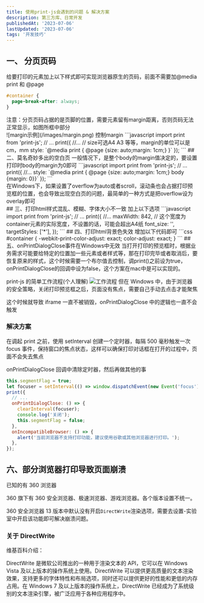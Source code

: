 ```yaml
---
title: 使用print-js会遇到的问题 & 解决方案
description: 第三方库、日常开发
publishedAt: '2023-07-06'
lastUpdated: '2023-07-06'
tags: '开发技巧'
---
```


## 一、 分页页码

给要打印的元素加上以下样式即可实现浏览器原生的页码，前面不需要加@media print 和 @page

```css
#container {
  page-break-after: always;
}
```

<div class='mdx-container warn'>
  注意：分页页码占据的是页脚的位置，需要元素留有margin距离，否则页码无法正常显示，如图所框中部分
</div>
![margin示例](/images/margin.png)
控制margin
```javascript
import print from 'print-js';
// ... 
print({
	//...
  // size可选A4 A3 等等，margin的单位可以是cm，mm
  style: `@media print { @page {size: auto;margin: 1cm;} }`
});
```
## 二、莫名奇妙多出的空白页
一般情况下，是整个body的margin值决定的，要设置打印时body的margin为0即可
```javascript
import print from 'print-js';
// ... 
print({
	//...
  style: `@media print { @page {size: auto;margin: 1cm;} body {margin: 0}}`
});
```
<div class='mdx-container success'>
  在Windows下，如果设置了overflow为auto或者scroll，滚动条也会占据打印预览框的位置，也会导致出现空白页的问题，最简单的一种方式是把overflow设为overlay即可
</div>
## 三、打印html样式混乱、模糊、字体大小不一致
加上以下选项
```javascript
import print from 'print-js';
// ... 
print({
	//...
  maxWidth: 842, // 这个宽度为container元素的实际宽度，不设置的话，可能会超出A4纸
  font_size: '',
	targetStyles: ['*'],
});
```
## 四、打印html背景色失效
增加以下代码即可
```css
#container {
	-webkit-print-color-adjust: exact;
  color-adjust: exact;
}
```
## 五、onPrintDialogClose事件在Windows中无效
当打开打印的预览框时，根据业务需求可能要给特定的位置加一些元素或者样式等，那在打印完毕或者取消后，要恢复原来的样式，这个时候需要一个布尔值去控制，调print()之前设为true，onPrintDialogClose的回调中设为false，这个方案在mac中是可以实现的。

print-js 的简单工作流程(个人理解)
![工作流程](/images/draw.png)
但在 Windows 中，由于浏览器的安全策略，关闭打印预览框之后，页面没有焦点，需要自己手动去点击才能聚焦

这个时候就导致 iframe 一直不被销毁，onPrintDialogClose 中的逻辑也一直不会触发

### 解决方案

在调起 print 之前，使用 setInterval 创建一个定时器，每隔 500 毫秒触发一次 focus 事件，保持窗口的焦点状态，这样可以确保打印对话框在打开的过程中，页面不会失去焦点

onPrintDialogClose 回调中清除定时器，然后再做其他的事

```javascript
this.segmentFlag = true;
let focuser = setInterval(() => window.dispatchEvent(new Event('focus')), 500);
print({
  // ...
  onPrintDialogClose: () => {
    clearInterval(focuser);
    console.log('关闭');
    this.segmentFlag = false;
  },
  onIncompatibleBrowser: () => {
    alert('当前浏览器不支持打印功能，建议使用谷歌或其他浏览器进行打印。');
  },
});
```

## 六、部分浏览器打印导致页面崩溃

已知的有 360 浏览器

360 旗下有 360 安全浏览器、极速浏览器、游戏浏览器。各个版本设置不统一。

360 安全浏览器 13 版本中默认没有开启`DirectWrite`渲染选项，需要去设置-实验室中开启该功能即可解决崩溃问题。

### 关于 DirectWrite

维基百科介绍：

DirectWrite 是微软公司推出的一种用于渲染文本的 API，它可以在 Windows Vista 及以上版本的操作系统上使用。DirectWrite 可以提供更高质量的文本渲染效果，支持更多的字体特性和布局选项，同时还可以提供更好的性能和更低的内存占用。在 Windows 7 及以上版本的操作系统上，DirectWrite 已经成为了系统级别的文本渲染引擎，被广泛应用于各种应用程序中。
